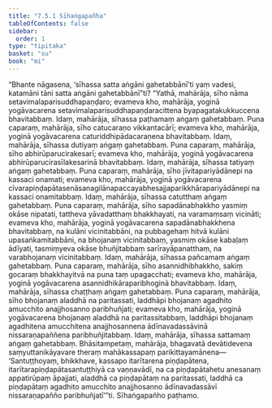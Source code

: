 ```yaml
---
title: "7.5.1 Sīhaṅgapañha"
tableOfContents: false
sidebar:
  order: 1
type: "tipitaka"
basket: "su"
book: "mi"
---
```



<DynamicBreadcrumb />

<Division number="265" book="mi">

<Paragraph number="1887" book="mi">
“Bhante nāgasena, ‘sīhassa satta aṅgāni gahetabbānī’ti yaṃ vadesi, katamāni tāni satta aṅgāni gahetabbānī”ti? “Yathā, mahārāja, sīho nāma setavimalaparisuddhapaṇḍaro; evameva kho, mahārāja, yoginā yogāvacarena setavimalaparisuddhapaṇḍaracittena byapagatakukkuccena bhavitabbaṃ. Idaṃ, mahārāja, sīhassa paṭhamaṃ aṅgaṃ gahetabbaṃ.
</Paragraph>

<Paragraph number="1888" book="mi">
Puna caparaṃ, mahārāja, sīho catucaraṇo vikkantacārī; evameva kho, mahārāja, yoginā yogāvacarena caturiddhipādacaraṇena bhavitabbaṃ. Idaṃ, mahārāja, sīhassa dutiyaṃ aṅgaṃ gahetabbaṃ.
</Paragraph>

<Paragraph number="1889" book="mi">
Puna caparaṃ, mahārāja, sīho abhirūparucirakesarī; evameva kho, mahārāja, yoginā yogāvacarena abhirūparucirasīlakesarinā bhavitabbaṃ. Idaṃ, mahārāja, sīhassa tatiyaṃ aṅgaṃ gahetabbaṃ.
</Paragraph>

<Paragraph number="1890" book="mi">
Puna caparaṃ, mahārāja, sīho jīvitapariyādānepi na kassaci onamati; evameva kho, mahārāja, yoginā yogāvacarena cīvarapiṇḍapātasenāsanagilānapaccayabhesajjaparikkhārapariyādānepi na kassaci onamitabbaṃ. Idaṃ, mahārāja, sīhassa catutthaṃ aṅgaṃ gahetabbaṃ.
</Paragraph>

<Paragraph number="1891" book="mi">
Puna caparaṃ, mahārāja, sīho sapadānabhakkho yasmiṃ okāse nipatati, tattheva yāvadatthaṃ bhakkhayati, na varamaṃsaṃ vicināti; evameva kho, mahārāja, yoginā yogāvacarena sapadānabhakkhena bhavitabbaṃ, na kulāni vicinitabbāni, na pubbagehaṃ hitvā kulāni upasaṅkamitabbāni, na bhojanaṃ vicinitabbaṃ, yasmiṃ okāse kabaḷaṃ ādīyati, tasmiṃyeva okāse bhuñjitabbaṃ sarīrayāpanatthaṃ, na varabhojanaṃ vicinitabbaṃ. Idaṃ, mahārāja, sīhassa pañcamaṃ aṅgaṃ gahetabbaṃ.
</Paragraph>

<Paragraph number="1892" book="mi">
Puna caparaṃ, mahārāja, sīho asannidhibhakkho, sakiṃ gocaraṃ bhakkhayitvā na puna taṃ upagacchati; evameva kho, mahārāja, yoginā yogāvacarena asannidhikāraparibhoginā bhavitabbaṃ. Idaṃ, mahārāja, sīhassa chaṭṭhaṃ aṅgaṃ gahetabbaṃ.
</Paragraph>

<Paragraph number="1893" book="mi">
Puna caparaṃ, mahārāja, sīho bhojanaṃ aladdhā na paritassati, laddhāpi bhojanaṃ agadhito amucchito anajjhosanno paribhuñjati; evameva kho, mahārāja, yoginā yogāvacarena bhojanaṃ aladdhā na paritassitabbaṃ, laddhāpi bhojanaṃ agadhitena amucchitena anajjhosannena ādīnavadassāvinā nissaraṇapaññena paribhuñjitabbaṃ. Idaṃ, mahārāja, sīhassa sattamaṃ aṅgaṃ gahetabbaṃ. Bhāsitampetaṃ, mahārāja, bhagavatā devātidevena saṃyuttanikāyavare theraṃ mahākassapaṃ parikittayamānena—
</Paragraph>

<Paragraph number="1894" book="mi">
‘Santuṭṭhoyaṃ, bhikkhave, kassapo itarītarena piṇḍapātena, itarītarapiṇḍapātasantuṭṭhiyā ca vaṇṇavādī, na ca piṇḍapātahetu anesanaṃ appatirūpaṃ āpajjati, aladdhā ca piṇḍapātaṃ na paritassati, laddhā ca piṇḍapātaṃ agadhito amucchito anajjhosanno ādīnavadassāvī nissaraṇapañño paribhuñjatī’”ti.

</Paragraph>
</Division>

<Paragraph number="1895" type="center" book="mi">
Sīhaṅgapañho paṭhamo.
</Paragraph>